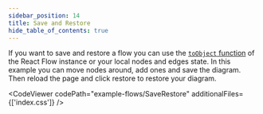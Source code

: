 ```yaml
---
sidebar_position: 14
title: Save and Restore
hide_table_of_contents: true
---
```



If you want to save and restore a flow you can use the [`toObject` function](/docs/api/react-flow-instance/#toobject) of the React Flow instance or your local nodes and edges state.
In this example you can move nodes around, add ones and save the diagram. Then reload the page and click restore to restore your diagram.

<CodeViewer codePath="example-flows/SaveRestore" additionalFiles={['index.css']} />
